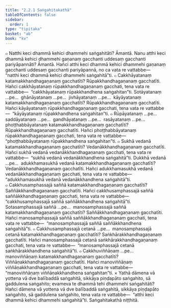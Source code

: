 ```yaml
---
title: "2.2.1 Saṅgahitakathā"
tableOfContents: false
sidebar:
  order: 1
type: "tipitaka"
basket: "ab"
book: "kv"
---
```



<DynamicBreadcrumb />

<Division number="471" book="kv">

<Paragraph number="1612" book="kv">
๐ Natthi keci dhammā kehici dhammehi saṅgahitāti? Āmantā. Nanu atthi keci dhammā kehici dhammehi gaṇanaṃ gacchanti uddesaṃ gacchanti pariyāpannāti? Āmantā. Hañci atthi keci dhammā kehici dhammehi gaṇanaṃ gacchanti uddesaṃ gacchanti pariyāpannā, no ca vata re vattabbe—  “natthi keci dhammā kehici dhammehi saṅgahitā”ti.
</Paragraph>

<Paragraph number="1613" book="kv">
๐ Cakkhāyatanaṃ katamakkhandhagaṇanaṃ gacchatīti? Rūpakkhandhagaṇanaṃ gacchatīti. Hañci cakkhāyatanaṃ rūpakkhandhagaṇanaṃ gacchati, tena vata re vattabbe—  “cakkhāyatanaṃ rūpakkhandhena saṅgahitan”ti. Sotāyatanaṃ …pe…  ghānāyatanaṃ …pe…  jivhāyatanaṃ …pe…  kāyāyatanaṃ katamakkhandhagaṇanaṃ gacchatīti? Rūpakkhandhagaṇanaṃ gacchatīti. Hañci kāyāyatanaṃ rūpakkhandhagaṇanaṃ gacchati, tena vata re vattabbe—  “kāyāyatanaṃ rūpakkhandhena saṅgahitan”ti.
</Paragraph>

<Paragraph number="1614" book="kv">
๐ Rūpāyatanaṃ …pe…  saddāyatanaṃ …pe…  gandhāyatanaṃ …pe…  rasāyatanaṃ …pe…  phoṭṭhabbāyatanaṃ katamakkhandhagaṇanaṃ gacchatīti? Rūpakkhandhagaṇanaṃ gacchatīti. Hañci phoṭṭhabbāyatanaṃ rūpakkhandhagaṇanaṃ gacchati, tena vata re vattabbe—  “phoṭṭhabbāyatanaṃ rūpakkhandhena saṅgahitan”ti.
</Paragraph>

<Paragraph number="1615" book="kv">
๐ Sukhā vedanā katamakkhandhagaṇanaṃ gacchatīti? Vedanākkhandhagaṇanaṃ gacchatīti. Hañci sukhā vedanā vedanākkhandhagaṇanaṃ gacchati, tena vata re vattabbe—  “sukhā vedanā vedanākkhandhena saṅgahitā”ti. Dukkhā vedanā …pe…  adukkhamasukhā vedanā katamakkhandhagaṇanaṃ gacchatīti? Vedanākkhandhagaṇanaṃ gacchatīti. Hañci adukkhamasukhā vedanā vedanākkhandhagaṇanaṃ gacchati, tena vata re vattabbe—  “adukkhamasukhā vedanā vedanākkhandhena saṅgahitā”ti.
</Paragraph>

<Paragraph number="1616" book="kv">
๐ Cakkhusamphassajā saññā katamakkhandhagaṇanaṃ gacchatīti? Saññākkhandhagaṇanaṃ gacchatīti. Hañci cakkhusamphassajā saññā saññākkhandhagaṇanaṃ gacchati, tena vata re vattabbe—  “cakkhusamphassajā saññā saññākkhandhena saṅgahitā”ti. Sotasamphassajā saññā …pe…  manosamphassajā saññā katamakkhandhagaṇanaṃ gacchatīti? Saññākkhandhagaṇanaṃ gacchatīti. Hañci manosamphassajā saññā saññākkhandhagaṇanaṃ gacchati, tena vata re vattabbe—  “manosamphassajā saññā saññākkhandhena saṅgahitā”ti.
</Paragraph>

<Paragraph number="1617" book="kv">
๐ Cakkhusamphassajā cetanā …pe…  manosamphassajā cetanā katamakkhandhagaṇanaṃ gacchatīti? Saṅkhārakkhandhagaṇanaṃ gacchatīti. Hañci manosamphassajā cetanā saṅkhārakkhandhagaṇanaṃ gacchati, tena vata re vattabbe—  “manosamphassajā cetanā saṅkhārakkhandhena saṅgahitā”ti.
</Paragraph>

<Paragraph number="1618" book="kv">
๐ Cakkhuviññāṇaṃ …pe…  manoviññāṇaṃ katamakkhandhagaṇanaṃ gacchatīti? Viññāṇakkhandhagaṇanaṃ gacchatīti. Hañci manoviññāṇaṃ viññāṇakkhandhagaṇanaṃ gacchati, tena vata re vattabbe—  “manoviññāṇaṃ viññāṇakkhandhena saṅgahitan”ti.
</Paragraph>

</Division>
<Division number="472" book="kv">

<Paragraph number="1619" book="kv">
× Yathā dāmena vā yottena vā dve balībaddā saṅgahitā, sikkāya piṇḍapāto saṅgahito, sā gaddulena saṅgahito; evameva te dhammā tehi dhammehi saṅgahitāti? Hañci dāmena vā yottena vā dve balībaddā saṅgahitā, sikkāya piṇḍapāto saṅgahito, sā gaddulena saṅgahito, tena vata re vattabbe—  “atthi keci dhammā kehici dhammehi saṅgahitā”ti.

</Paragraph>
</Division>

<Paragraph number="1620" type="center" book="kv">
Saṅgahitakathā niṭṭhitā.
</Paragraph>